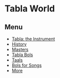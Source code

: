=Tabla World=

==Menu==
* [[Tabla: the Instrument]]
* [[History]]
* [[Masters]]
* [[Tabla Bols]]
* [[Taals]]
* [[Bols for Songs]]
* [[More]]
